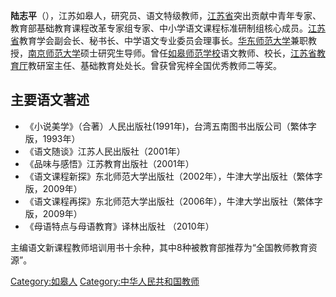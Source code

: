 {{blpunsourced|time=2011-9-15}}
{{autobiography|time=2020-01-25}}
'''陆志平'''（{{bd|1952年||}}），江苏如皋人，研究员、语文特级教师，[[江苏省|江苏省]]突出贡献中青年专家、教育部基础教育课程改革专家组专家、中小学语文课程标准研制组核心成员。[[江苏省|江苏省]]教育学会副会长、秘书长、中学语文专业委员会理事长。[[华东师范大学|华东师范大学]]兼职教授，[[南京师范大学|南京师范大学]]硕士研究生导师。曾任[[如皋师范学校|如皋师范学校]]语文教师、校长，[[江苏省教育厅|江苏省教育厅]]教研室主任、基础教育处处长。曾获曾宪梓全国优秀教师二等奖。

==主要语文著述==
*《小说美学》（合著）人民出版社(1991年)，台湾五南图书出版公司（繁体字版，1993年）
*《语文随谈》江苏人民出版社（2001年）
*《品味与感悟》江苏教育出版社（2001年）
*《语文课程新探》东北师范大学出版社（2002年），牛津大学出版社（繁体字版，2009年）
*《语文课程再探》东北师范大学出版社（2006年），牛津大学出版社（繁体字版，2009年）
*《母语特点与母语教育》译林出版社 （2010年）

主编语文新课程教师培训用书十余种，其中8种被教育部推荐为“全国教师教育资源”。

{{Authority control}}
{{DEFAULTSORT:Lu zhiping}}
[[Category:如皋人|Category:如皋人]]
[[Category:中华人民共和国教师|Category:中华人民共和国教师]]